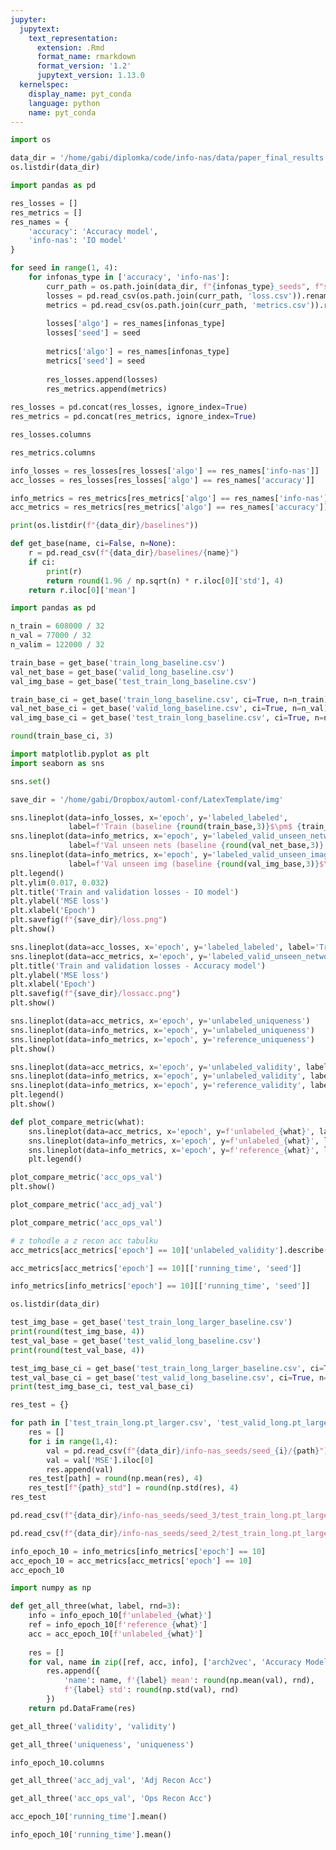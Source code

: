 ```yaml
---
jupyter:
  jupytext:
    text_representation:
      extension: .Rmd
      format_name: rmarkdown
      format_version: '1.2'
      jupytext_version: 1.13.0
  kernelspec:
    display_name: pyt_conda
    language: python
    name: pyt_conda
---
```


```python
import os

data_dir = '/home/gabi/diplomka/code/info-nas/data/paper_final_results'
os.listdir(data_dir)
```

```python
import pandas as pd

res_losses = []
res_metrics = []
res_names = {
    'accuracy': 'Accuracy model',
    'info-nas': 'IO model'
}

for seed in range(1, 4):
    for infonas_type in ['accuracy', 'info-nas']:
        curr_path = os.path.join(data_dir, f"{infonas_type}_seeds", f"seed_{seed}")
        losses = pd.read_csv(os.path.join(curr_path, 'loss.csv')).rename(columns={'Unnamed: 0': 'epoch'})
        metrics = pd.read_csv(os.path.join(curr_path, 'metrics.csv')).rename(columns={'Unnamed: 0': 'epoch'})
        
        losses['algo'] = res_names[infonas_type]
        losses['seed'] = seed
        
        metrics['algo'] = res_names[infonas_type]
        metrics['seed'] = seed
        
        res_losses.append(losses)
        res_metrics.append(metrics)
        
res_losses = pd.concat(res_losses, ignore_index=True)
res_metrics = pd.concat(res_metrics, ignore_index=True)
```

```python
res_losses.columns
```

```python
res_metrics.columns
```

```python
info_losses = res_losses[res_losses['algo'] == res_names['info-nas']]
acc_losses = res_losses[res_losses['algo'] == res_names['accuracy']]

info_metrics = res_metrics[res_metrics['algo'] == res_names['info-nas']]
acc_metrics = res_metrics[res_metrics['algo'] == res_names['accuracy']]
```

```python
print(os.listdir(f"{data_dir}/baselines"))

def get_base(name, ci=False, n=None):
    r = pd.read_csv(f"{data_dir}/baselines/{name}")
    if ci:
        print(r)
        return round(1.96 / np.sqrt(n) * r.iloc[0]['std'], 4)
    return r.iloc[0]['mean']

import pandas as pd

n_train = 608000 / 32
n_val = 77000 / 32
n_valim = 122000 / 32

train_base = get_base('train_long_baseline.csv')
val_net_base = get_base('valid_long_baseline.csv')
val_img_base = get_base('test_train_long_baseline.csv')

train_base_ci = get_base('train_long_baseline.csv', ci=True, n=n_train)
val_net_base_ci = get_base('valid_long_baseline.csv', ci=True, n=n_val)
val_img_base_ci = get_base('test_train_long_baseline.csv', ci=True, n=n_valim)
```

```python
round(train_base_ci, 3)
```

```python
import matplotlib.pyplot as plt
import seaborn as sns

sns.set()
```

```python
save_dir = '/home/gabi/Dropbox/automl-conf/LatexTemplate/img'

sns.lineplot(data=info_losses, x='epoch', y='labeled_labeled',
             label=f'Train (baseline {round(train_base,3)}$\pm$ {train_base_ci})')
sns.lineplot(data=info_metrics, x='epoch', y='labeled_valid_unseen_networks-val_loss',
             label=f'Val unseen nets (baseline {round(val_net_base,3)} $\pm$ {val_net_base_ci})')
sns.lineplot(data=info_metrics, x='epoch', y='labeled_valid_unseen_images-val_loss',
             label=f'Val unseen img (baseline {round(val_img_base,3)}$\pm$ {val_img_base_ci})')
plt.legend()
plt.ylim(0.017, 0.032)
plt.title('Train and validation losses - IO model')
plt.ylabel('MSE loss')
plt.xlabel('Epoch')
plt.savefig(f"{save_dir}/loss.png")
plt.show()
```

```python
sns.lineplot(data=acc_losses, x='epoch', y='labeled_labeled', label='Train')
sns.lineplot(data=acc_metrics, x='epoch', y='labeled_valid_unseen_networks-val_loss', label='Val unseen nets')
plt.title('Train and validation losses - Accuracy model')
plt.ylabel('MSE loss')
plt.xlabel('Epoch')
plt.savefig(f"{save_dir}/lossacc.png")
plt.show()
```

```python
sns.lineplot(data=acc_metrics, x='epoch', y='unlabeled_uniqueness')
sns.lineplot(data=info_metrics, x='epoch', y='unlabeled_uniqueness')
sns.lineplot(data=info_metrics, x='epoch', y='reference_uniqueness')
plt.show()
```

```python
sns.lineplot(data=acc_metrics, x='epoch', y='unlabeled_validity', label='Accuracy model')
sns.lineplot(data=info_metrics, x='epoch', y='unlabeled_validity', label='IO model')
sns.lineplot(data=info_metrics, x='epoch', y='reference_validity', label='arch2vec')
plt.legend()
plt.show()
```

```python
def plot_compare_metric(what):
    sns.lineplot(data=acc_metrics, x='epoch', y=f'unlabeled_{what}', label='Accuracy model')
    sns.lineplot(data=info_metrics, x='epoch', y=f'unlabeled_{what}', label='IO model')
    sns.lineplot(data=info_metrics, x='epoch', y=f'reference_{what}', label='arch2vec')
    plt.legend()
```

```python
plot_compare_metric('acc_ops_val')
plt.show()
```

```python
plot_compare_metric('acc_adj_val')
```

```python
plot_compare_metric('acc_ops_val')
```

```python
# z tohodle a z recon acc tabulku
acc_metrics[acc_metrics['epoch'] == 10]['unlabeled_validity'].describe()
```

```python
acc_metrics[acc_metrics['epoch'] == 10][['running_time', 'seed']]
```

```python
info_metrics[info_metrics['epoch'] == 10][['running_time', 'seed']]
```

```python
os.listdir(data_dir)

test_img_base = get_base('test_train_long_larger_baseline.csv')
print(round(test_img_base, 4))
test_val_base = get_base('test_valid_long_baseline.csv')
print(round(test_val_base, 4))

test_img_base_ci = get_base('test_train_long_larger_baseline.csv', ci=True, n=1094000)
test_val_base_ci = get_base('test_valid_long_baseline.csv', ci=True, n=154000)
print(test_img_base_ci, test_val_base_ci)

res_test = {}

for path in ['test_train_long.pt_larger.csv', 'test_valid_long.pt_larger.csv']:
    res = []
    for i in range(1,4):
        val = pd.read_csv(f"{data_dir}/info-nas_seeds/seed_{i}/{path}")
        val = val['MSE'].iloc[0]
        res.append(val)
    res_test[path] = round(np.mean(res), 4)
    res_test[f"{path}_std"] = round(np.std(res), 4)
res_test
```

```python

pd.read_csv(f"{data_dir}/info-nas_seeds/seed_3/test_train_long.pt_larger.csv")
```

```python

pd.read_csv(f"{data_dir}/info-nas_seeds/seed_2/test_train_long.pt_larger.csv")
```

```python
info_epoch_10 = info_metrics[info_metrics['epoch'] == 10]
acc_epoch_10 = acc_metrics[acc_metrics['epoch'] == 10]
acc_epoch_10
```

```python
import numpy as np

def get_all_three(what, label, rnd=3):
    info = info_epoch_10[f'unlabeled_{what}']
    ref = info_epoch_10[f'reference_{what}']
    acc = acc_epoch_10[f'unlabeled_{what}']
    
    res = []
    for val, name in zip([ref, acc, info], ['arch2vec', 'Accuracy Model', 'IO Model']):
        res.append({
            'name': name, f'{label} mean': round(np.mean(val), rnd),
            f'{label} std': round(np.std(val), rnd)
        })
    return pd.DataFrame(res)
```

```python
get_all_three('validity', 'validity')
```

```python
get_all_three('uniqueness', 'uniqueness')
```

```python
info_epoch_10.columns
```

```python
get_all_three('acc_adj_val', 'Adj Recon Acc')
```

```python
get_all_three('acc_ops_val', 'Ops Recon Acc')
```

```python
acc_epoch_10['running_time'].mean()
```

```python
info_epoch_10['running_time'].mean()
```

```python

```
